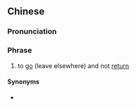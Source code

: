 {{also|有去无回}}
==Chinese==
{{zh-forms|s=有去无回}}

===Pronunciation===
{{zh-pron
|m=yǒuqùwúhuí
|cat=ph
}}

===Phrase===
{{zh-phrase}}

# to [[go]] (leave elsewhere) and not [[return]]

====Synonyms====
* {{qualifier|Cantonese}} {{zh-l|有去冇返}}